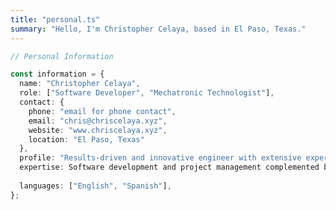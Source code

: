 ```yaml
---
title: "personal.ts"
summary: "Hello, I'm Christopher Celaya, based in El Paso, Texas."
---
```


```ts
// Personal Information

const information = {
  name: "Christopher Celaya",
  role: ["Software Developer", "Mechatronic Technologist"],
  contact: {
    phone: "email for phone contact",
    email: "chris@chriscelaya.xyz",
    website: "www.chriscelaya.xyz",
    location: "El Paso, Texas"
  },
  profile: "Results-driven and innovative engineer with extensive experience in computer science and artificial intelligence. 
  expertise: Software development and project management complemented by a strong background in preventative maintenance and industrial manufacturing.",
  
  languages: ["English", "Spanish"],
};
```
